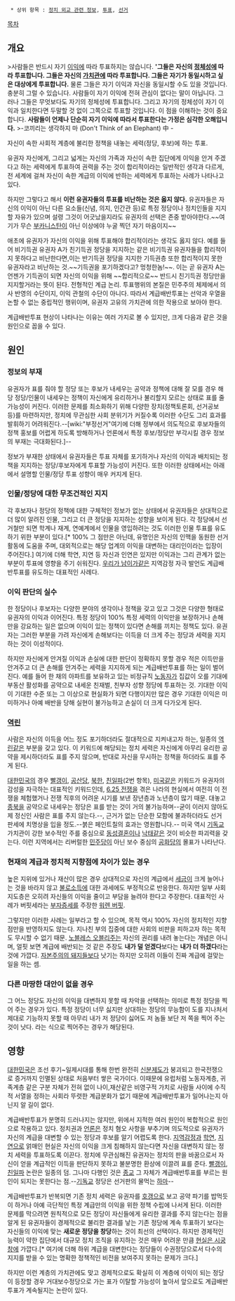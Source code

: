   * 상위 항목 : [[정치 외교 관련 정보]], [[투표]], [[선거]]

[[목차]]

== 개요 ==
>사람들은 반드시 자기 [[이익]]에 따라 투표하지는 않습니다. ''''그들은 자신의 [[정체성]]에 따라 투표합니다. 그들은 자신의 [[가치관]]에 따라 투표합니다. 그들은 자기가 동일시하고 싶은 대상에게 투표합니다.''' 물론 그들은 자기 이익과 자신을 동일시할 수도 있을 것입니다. 충분히 그럴 수 있습니다. 사람들이 자기 이익에 전혀 관심이 없다는 말이 아닙니다. 그러나 그들은 무엇보다도 자기의 정체성에 투표합니다. 그리고 자기의 정체성이 자기 이익과 일치한다면 두말할 것 없이 그쪽으로 투표할 것입니다. 이 점을 이해하는 것이 중요합니다. '''사람들이 언제나 단순히 자기 이익에 따라서 투표한다는 가정은 심각한 오해입니다.''' 
>-코끼리는 생각하지 마 (Don't Think of an Elephant) 中 -

자신이 속한 사회적 계층에 불리한 정책을 내놓는 세력(정당, 후보)에 하는 투표.

유권자 자신에게, 그리고 넓게는 자신의 가족과 자신이 속한 집단에게 이익을 안겨 주겠다고 하는 세력에게 투표하여 권력을 주는 것이 합리적이라는 일반적인 생각과 다르게, 전 세계에 걸쳐 자신이 속한 계급의 이익에 반하는 세력에게 투표하는 사례가 나타나고 있다.
 
하지만 그렇다고 해서 '''이런 유권자들의 투표를 비난하는 것은 옳지 않다.''' 유권자들은 자신의 이익이 아닌 다른 요소들(신념, 의지, 인간관 등)로 특정 정당이나 정치인들을 지지할 자유가 있으며 설령 그것이 어긋났을지라도 유권자의 선택은 존중 받아야한다.~~여기가 무슨 [[부카니스탄]]이 아닌 이상에야 누굴 찍던 자기 마음이지~~

애초에 유권자가 자신의 이익을 위해 투표해야 합리적이라는 생각도 옳지 않다. 예를 들어 비기득권 유권자 A가 친기득권 정당을 지지하는 같은 비기득권 유권자들을 합리적이지 못하다고 비난한다면,이는  반기득권 정당을 지지한 기득권층 또한 합리적이지 못한 유권자라고 비난하는 것.~~기득권을 포기하겠다고? 멍청한놈!~~. 이는 곧 유권자 A는 언젠가 기득권이 되면 자신의 이익을 위해 ~~합리적으로~~ 반드시 친기득권 정당만을 지지할거라는 뜻이 된다. 전형적인 계급 논리. 투표행위의 본질은 민주주의 체제에서 의사 반영의 수단이지, 이익 관철의 수단이 아니다. 따라서 계급배반투표는 선악과 우열을 논할 수 없는 중립적인 행위이며, 유권자 고유의 가치관에 의한 작용으로 보아야 한다.

계급배반투표 현상이 나타나는 이유는 여러 가지로 볼 수 있지만, 크게 다음과 같은 것을 원인으로 꼽을 수 있다.

== 원인 ==
=== 정보의 부재 === 
유권자가 표를 줘야 할 정당 또는 후보가 내세우는 공약과 정책에 대해 잘 모를 경우 해당 정당/인물이 내세우는 정책이 자신에게 유리하거나 불리할지 모르는 상태로 표를 줄 가능성이 커진다. 이러한 문제를 최소화하기 위해 다양한 장치(정책토론회, 선거공보 등)를 마련하지만, 정치에 무관심한 사회 분위기가 커질수록 이러한 수단도 그리 효과를 발휘하기 어려워진다.--[wiki:"부정선거"여기에 더해 정부에서 의도적으로 후보자들의 정책 홍보를 어렵게 하도록 방해하거나 언론에서 특정 후보/정당만 부각시킬 경우 정보의 부재는 극대화된다.]--

정보가 부재한 상태에서 유권자들은 투표 자체를 포기하거나 자신의 이익과 배치되는 정책을 지지하는 정당/후보자에게 투표할 가능성이 커진다. 또한 이러한 상태에서는 아래에서 설명할 인물/정당 투표 성향이 매우 커지게 된다.

=== 인물/정당에 대한 무조건적인 지지 === 
각 후보자나 정당의 정책에 대한 구체적인 정보가 없는 상태에서 유권자들은 상대적으로 더 많이 알려진 인물, 그리고 더 큰 정당을 지지하는 성향을 보이게 된다. 각 정당에서 선거철만 되면 학계나 재계, 연예계에서 인물을 영입하려는 것도 이러한 인물 투표를 유도하기 위한 부분이 있다.[* 100% 그 점만은 아닌데, 유명인은 자신의 인맥을 동원한 선거 활동에 도움을 주며, 대외적으로는 해당 업계의 이익을 대변하는 대리인이라는 입장이 주어진다.] 여기에 더해 학연, 지연 등 자신과 인연은 있지만 이익과는 그리 관계가 없는 부분이 투표에 영향을 주기 쉬워진다. [[우리가 남이가]]같은 지역감정 자극 발언도 계급배반투표를 유도하는 대표적인 사례다.

=== 이익 판단의 실수 === 
한 정당이나 후보자는 다양한 분야의 생각이나 정책을 갖고 있고 그것은 다양한 형태로 유권자의 이익과 이어진다. 특정 정당이 100% 특정 세력의 이익만을 보장하거나 손해만을 강요하는 일은 없으며 이익이 있는 정책이 있다면 손해를 끼치는 정책도 있다. 유권자는 그러한 부분을 가려 자신에게 손해보다는 이득을 더 크게 주는 정당과 세력을 지지하는 것이 이성적이다.

하지만 자신에게 안겨질 이익과 손실에 대한 판단이 정확하지 못할 경우 적은 이득만을 안겨주고 더 큰 손해를 안겨주는 세력을 지지하게 되는 계급배반투표를 하는 일이 벌어진다. 예를 들어 한 채의 아파트를 보유하고 있는 비정규직 [[노동자]]가 집값이 오를 기대에 부동산 활성화를 공약으로 내세운 친재벌, 친부자 성향 정당에 투표하는 것. 기대한 이익이 기대한 수준 또는 그 이상으로 현실화가 되면 다행이지만 많은 경우 기대한 이익은 미미하거나 아예 배반을 당해 실현이 불가능하고 손실이 더 크게 다가오게 된다.

=== [[역린]] === 
사람은 자신의 이득을 어느 정도 포기하더라도 절대적으로 지켜내고자 하는, 일종의 [[역린]]같은 부분을 갖고 있다. 이 키워드에 해당되는 정치 세력은 자신에게 아무리 유리한 공약을 제시하더라도 표를 주지 않으며, 반대로 자신을 무시하는 정책을 하더라도 표를 주게 된다.

[[대한민국]]의 경우 [[빨갱이]], [[공산당]], [[북한]], [[친일파]](2번 항목), [[미국]]같은 키워드가 유권자의 감성을 자극하는 대표적인 키워드인데, [[6.25 전쟁]]을 겪은 나라의 현실에서 여전히 이 전쟁을 체험했거나 전쟁 직후의 어려운 시기를 보낸 장년층과 노년층이 많기 때문. 대놓고 [[종북]]을 공약으로 내세우는 정당은 표를 받는 것이 거의 불가능하며--굳이 이러지 않아도 제 정신인 사람은 표를 주지 않는다.--, 근거가 없는 단순한 모함에 불과하더라도 선거 판세에 치명상을 입을 정도.--붉은 페인트칠의 효과는 영원합니다.-- 미국 역시 [[기독교]] 가치관이 강한 보수적인 주를 중심으로 [[동성결혼]]이나 [[낙태]]같은 것이 비슷한 파괴력을 갖는다. 이런 지역에서는 리버럴한 [[민주당]]이 아닌 보수 중심의 [[공화당]]의 몰표가 나타난다.

=== 현재의 계급과 정치적 지향점에 차이가 있는 경우 === 
높은 지위에 있거나 재산이 많은 경우 상대적으로 자신의 계급에서 [[세금]]이 크게 늘어나는 것을 바라지 않고 [[불로소득]]에 대한 과세에도 부정적으로 반응한다. 하지만 일부 사회 지도층은 오히려 자신들의 이익을 줄이고 부담을 늘려야 한다고 주장한다. 대표적인 사례가 버핏세라는 [[부자증세]]를 주장한 [[워렌 버핏]].

그렇지만 이러한 사례는 일부라고 할 수 있으며, 목적 역시 100% 자신의 정치적인 지향점만을 반영하지도 않는다. 지나친 부의 집중에 대한 사회의 비판을 피하고자 하는 목적도 무시할 수 없기 때문. [[노블레스 오블리주]]는 자신의 권리를 내려 놓는다는 개념은 아니며, 얼핏 보면 계급에 배반되는 것 같은 주장도 '''내가 덜 얻겠다'''보다는 '''내가 더 하겠다'''라는 것에 가깝다. [[자본주의의 돼지]]들보다 낫기는 하지만 오히려 이들이 진짜 계급에 걸맞는 일을 하는 셈.

=== 다른 마땅한 대안이 없을 경우 ===
그 어느 정당도 자신의 이익을 대변하지 못할 때 차악을 선택하는 의미로 특정 정당을 찍어 주는 경우가 있다. 특정 정당이 너무 싫지만 상대하는 정당의 무능함이 도를 지나처서 제대로 기능하지 못할 때 아무리 내가 저 정당이 싫어도 저 놈들 보단 저 쪽을 찍어 주는 것이 낫다. 라는 식으로 찍어주는 경우가 해당된다.
 
== 영향 ==
[[대한민국]]은 조선 후기~일제시대를 통해 한번 완전히 [[신분제도]]가 붕괴되고 한국전쟁으로 증거까지 인멸된 상태로 처음부터 쌓은 국가이다. 이때문에 유럽처럼 노동자계층, 귀족계층 같은 구분 자체가 전혀 없이 나이,재산같은 비영구적 가치로 사람들 사이에 수직적 서열을 정하는 사회라 뚜렷한 계급분화가 없기 때문에 계급배반투표가 일어나는지 아닌지 알 길이 없다.

계급배반투표가 분명히 드러나지는 않지만, 위에서 지적한 여러 원인이 복합적으로 원인으로 작용하고 있다. 정치권과 [[언론]]은 정치 혐오 사항을 부추기며 의도적으로 유권자가 자신의 계급을 대변할 수 있는 정당과 후보를 알기 어렵도록 한다. [[지역감정]]과 [[학연]], [[지연]]으로 얽매인 현실은 자신의 이익을 크게 침해하지 않는다면 자신을 대변하지 않는 정치 세력을 투표하도록 이끈다. 정치에 무관심해진 유권자는 정치의 판을 바꿈으로서 자신이 얻을 계급적인 이득을 판단하지 못하고 불분명한 환상에 이끌려 표를 준다. [[빨갱이]], [[친일파]] 논란은 일종의 덤. 그나마 다행인 것은 [[종교]] 그 자체가 계급배반투표를 부르는 원인이 되지는 못한다는 점.--[[기독교]] 정당은 선거판의 물먹는 [[하마]]--

계급배반투표가 반복되면 기존 정치 세력은 유권자를 [[호갱]]으로 보고 공약 파기를 밥먹듯이 하거나 아예 극단적인 특정 계급만의 이익을 위한 정책 수립에 나서게 된다. 이러한 문제를 막으려면 원칙적으로 모든 정당이 자신들에게 유리한 결과를 주지 않는다는 점을 알게 된 유권자들이 경제적으로 불리한 결과를 낳는 기존 정당에 계속 투표하기 보다는 자신들의 이익에 맞는 '''새로운 정당을 창당'''하는 것이 최선의 선택이다. 하지만 경제적인 능력이 약한 집단에서 대규모 정치 조직을 유지하는 것은 매우 어려운 만큼 [[현실은 시궁창]]에 가깝다.[* 여기에 더해 하위 계급을 대변한다는 정당들이 수권정당으로서 다수의 지지를 받을 수 있는 명확한 정책적인 비전을 보여주지 못하는 문제가 크다.]

하지만 이런 계층의 가치관에도 맞고 경제적으로도 확실히 이 계층에 이익이 되는 정당이 등장할 경우 거대보수정당으로 가는 표가 이탈할 가능성이 높아서 앞으로도 계급배반투표가 계속될지는 논란이 있다.

